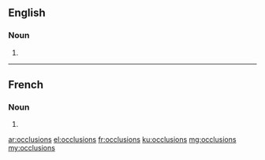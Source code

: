 ==English==

===Noun===
{{head|en|plural}}

# {{plural of|occlusion|lang=en}}

----

==French==

===Noun===
{{head|fr|plural|g=?}}

# {{plural of|occlusion|lang=fr}}

[[ar:occlusions]]
[[el:occlusions]]
[[fr:occlusions]]
[[ku:occlusions]]
[[mg:occlusions]]
[[my:occlusions]]